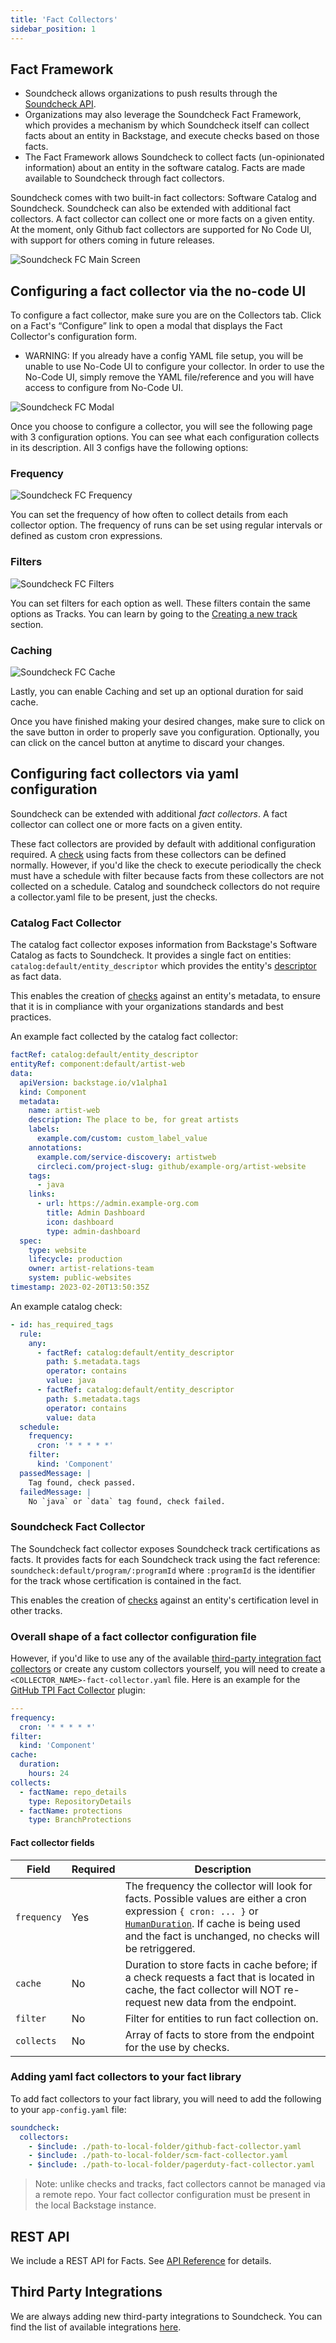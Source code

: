 ```yaml
---
title: 'Fact Collectors'
sidebar_position: 1
---
```


## Fact Framework

- Soundcheck allows organizations to push results through the [Soundcheck API](/spotify-for-backstage-docs/soundcheck/api).
- Organizations may also leverage the Soundcheck Fact Framework, which provides a mechanism by which Soundcheck itself can collect facts about an entity in Backstage, and execute checks based on those facts.
- The Fact Framework allows Soundcheck to collect facts (un-opinionated information) about an entity in the software catalog. Facts are made available to Soundcheck through fact collectors.

Soundcheck comes with two built-in fact collectors: Software Catalog and Soundcheck. Soundcheck can also be extended with additional fact collectors.
A fact collector can collect one or more facts on a given entity. At the moment, only Github fact collectors are supported for No Code UI,
with support for others coming in future releases.

![Soundcheck FC Main Screen](https://spotify-plugins-for-backstage-readme-images.spotifycdn.com/soundcheck-fc-main.png)

## Configuring a fact collector via the no-code UI

To configure a fact collector, make sure you are on the Collectors tab. Click on a Fact's “Configure” link to open a modal that displays the Fact Collector's configuration form.

- WARNING: If you already have a config YAML file setup, you will be unable to use No-Code UI to configure your collector. In order to use the No-Code UI, simply remove the YAML file/reference and you will have access to configure from No-Code UI.

![Soundcheck FC Modal](https://spotify-plugins-for-backstage-readme-images.spotifycdn.com/soundcheck-fc-modal.png)

Once you choose to configure a collector, you will see the following page with 3 configuration options. You can see what each configuration collects in its description. All 3 configs have the following options:

### Frequency

![Soundcheck FC Frequency](https://spotify-plugins-for-backstage-readme-images.spotifycdn.com/soundcheck-fc-freq.png)

You can set the frequency of how often to collect details from each collector option. The frequency of runs can be set using regular intervals or defined as custom cron expressions.

### Filters

![Soundcheck FC Filters](https://spotify-plugins-for-backstage-readme-images.spotifycdn.com/soundcheck-fc-filters.png)

You can set filters for each option as well. These filters contain the same options as Tracks. You can learn by going to the [Creating a new track](#creating-a-new-track) section.

### Caching

![Soundcheck FC Cache](https://spotify-plugins-for-backstage-readme-images.spotifycdn.com/soundcheck-fc-cache.png)

Lastly, you can enable Caching and set up an optional duration for said cache.

Once you have finished making your desired changes, make sure to click on the save button in order to properly save you configuration. Optionally, you can click on the cancel button at anytime to discard your changes.

## Configuring fact collectors via yaml configuration

Soundcheck can be extended with additional _fact collectors_. A fact collector can collect one or more facts on a given entity.

These fact collectors are provided by default with additional configuration required. A [check](#fact-checks) using facts from these collectors can be defined normally. However, if you'd like the check to execute periodically the check must have a schedule with filter because facts from these collectors are not collected on a schedule. Catalog and soundcheck collectors do not require a collector.yaml file to be present, just the checks.

### Catalog Fact Collector

The catalog fact collector exposes information from Backstage's Software Catalog
as facts to Soundcheck. It provides a single fact on entities:
`catalog:default/entity_descriptor` which provides the entity's
[descriptor](https://backstage.io/docs/features/software-catalog/descriptor-format) as fact data.

This enables the creation of [checks](#fact-checks) against an entity's metadata, to ensure that it is in compliance
with your organizations standards and best practices.

An example fact collected by the catalog fact collector:

```yaml
factRef: catalog:default/entity_descriptor
entityRef: component:default/artist-web
data:
  apiVersion: backstage.io/v1alpha1
  kind: Component
  metadata:
    name: artist-web
    description: The place to be, for great artists
    labels:
      example.com/custom: custom_label_value
    annotations:
      example.com/service-discovery: artistweb
      circleci.com/project-slug: github/example-org/artist-website
    tags:
      - java
    links:
      - url: https://admin.example-org.com
        title: Admin Dashboard
        icon: dashboard
        type: admin-dashboard
  spec:
    type: website
    lifecycle: production
    owner: artist-relations-team
    system: public-websites
timestamp: 2023-02-20T13:50:35Z
```

An example catalog check:

```yaml
- id: has_required_tags
  rule:
    any:
      - factRef: catalog:default/entity_descriptor
        path: $.metadata.tags
        operator: contains
        value: java
      - factRef: catalog:default/entity_descriptor
        path: $.metadata.tags
        operator: contains
        value: data
  schedule:
    frequency:
      cron: '* * * * *'
    filter:
      kind: 'Component'
  passedMessage: |
    Tag found, check passed.
  failedMessage: |
    No `java` or `data` tag found, check failed.
```

### Soundcheck Fact Collector

The Soundcheck fact collector exposes Soundcheck track certifications
as facts. It provides facts for each Soundcheck track using the fact reference:
`soundcheck:default/program/:programId` where `:programId` is the identifier for the track
whose certification is contained in the fact.

This enables the creation of [checks](#fact-checks) against an entity's certification level in other
tracks.

### Overall shape of a fact collector configuration file

However, if you'd like to use any of the available [third-party integration fact collectors](/spotify-for-backstage-docs/category/third-party-integrations) or create any custom collectors yourself, you will need to create a `<COLLECTOR_NAME>-fact-collector.yaml` file. Here is an example for the [GitHub TPI Fact Collector](/spotify-for-backstage-docs/soundcheck/core-concepts/fact-collectors/3p-integrations/github) plugin:

```yaml title="github-fact-collector.yaml"
---
frequency:
  cron: '* * * * *'
filter:
  kind: 'Component'
cache:
  duration:
    hours: 24
collects:
  - factName: repo_details
    type: RepositoryDetails
  - factName: protections
    type: BranchProtections
```

#### Fact collector fields

| Field       | Required | Description                                                                                                                                                                                                                                                                            |
| ----------- | -------- | -------------------------------------------------------------------------------------------------------------------------------------------------------------------------------------------------------------------------------------------------------------------------------------- |
| `frequency` | Yes      | The frequency the collector will look for facts. Possible values are either a cron expression `{ cron: ... }` or [`HumanDuration`](https://backstage.io/docs/reference/backend-tasks.humanduration/). If cache is being used and the fact is unchanged, no checks will be retriggered. |
| `cache`     | No       | Duration to store facts in cache before; if a check requests a fact that is located in cache, the fact collector will NOT re-request new data from the endpoint.                                                                                                                       |
| `filter`    | No       | Filter for entities to run fact collection on.                                                                                                                                                                                                                                         |
| `collects`  | No       | Array of facts to store from the endpoint for the use by checks.                                                                                                                                                                                                                       |

### Adding yaml fact collectors to your fact library

To add fact collectors to your fact library, you will need to add the following to your `app-config.yaml` file:

```yaml title=app-config.yaml
soundcheck:
  collectors:
    - $include: ./path-to-local-folder/github-fact-collector.yaml
    - $include: ./path-to-local-folder/scm-fact-collector.yaml
    - $include: ./path-to-local-folder/pagerduty-fact-collector.yaml
```

> Note: unlike checks and tracks, fact collectors cannot be managed via a remote repo. Your fact collector configuration must be present in the local Backstage instance.

## REST API

We include a REST API for Facts. See [API Reference](../../api.mdx#facts-api) for details.

## Third Party Integrations

We are always adding new third-party integrations to Soundcheck. You can find the list of available integrations [here](/spotify-for-backstage-docs/category/third-party-integrations).
